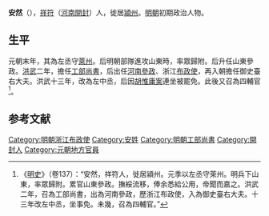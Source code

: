'''安然'''（{{bd|1323年||1381年}}），[[祥符县|祥符]]（[[河南|河南]][[開封|開封]]）人，徙居[[潁州|潁州]]。[[明朝|明朝]]初期政治人物。

==生平 ==
元朝末年，其為左丞守[[萊州|萊州]]。后明朝部隊進攻山東時，率眾歸附。后升任山東參政。[[洪武|洪武]]二年，擔任[[工部尚書|工部尚書]]，后出任[[河南參政|河南參政]]、浙江[[布政使|布政使]]，再入朝擔任御史臺右大夫。洪武十三年，改為左中丞，后因[[胡惟庸案|胡惟庸案]]連坐被罷免。此後又召為四輔官<ref>《[[明史|明史]]》（卷137）：“安然，祥符人，徙居潁州。元季以左丞守萊州。明兵下山東，率眾歸附。累官山東參政。撫綏流移，俸余悉給公用，帝聞而嘉之。洪武二年，召為工部尚書，出為河南參政，歷浙江布政使，入為御史臺右大夫。十三年改左中丞，坐事免。未幾，召為四輔官。”</ref>。

==参考文献==
{{wikisource|明史/卷137}}
<div class="references-small">
<references></references>
</div>

[[Category:明朝浙江布政使|Category:明朝浙江布政使]]
[[Category:安姓|Category:安姓]]
[[Category:明朝工部尚書|Category:明朝工部尚書]]
[[Category:開封人|Category:開封人]]
[[Category:元朝地方官員|Category:元朝地方官員]]